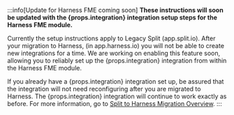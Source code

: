:::info[Update for Harness FME coming soon]
**These instructions will soon be updated with the {props.integration} integration setup steps for the Harness FME module.**

Currently the setup instructions apply to Legacy Split (app.split.io). After your migration to Harness, (in app.harness.io) you will not be able to create new integrations for a time. We are working on enabling this feature soon, allowing you to reliably set up the {props.integration} integration from within the Harness FME module.

If you already have a {props.integration} integration set up, be assured that the integration will not need reconfiguring after you are migrated to Harness. The {props.integration} integration will continue to work exactly as before. For more information, go to [Split to Harness Migration Overview](https://help.split.io/hc/en-us/articles/34733129479821-Split-to-Harness-Migration-Overview).
:::

<!--
Currently the setup instructions apply to Legacy Split (app.split.io). After your migration, (in app.harness.io) the Admin API key is replaced by a Harness x-api-key token that has finer granular permissions. Harness API keys are created in Harness under Acccount Settings > Access Control > Service Accounts. Updated detailed instructions for Harness FME will be here soon.
-->